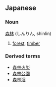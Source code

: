 ==Japanese==
===Noun===
[[森]][[林]] (しんりん, shinlin)

# [[forest]], [[timber]]

===Derived terms===
*[[森林火災]]
*[[森林公園]]
*[[森林浴]]